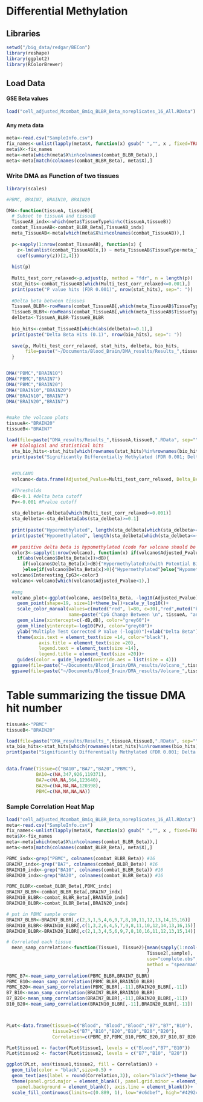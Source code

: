 Differential Methylation
========================================================

## Libraries
```r
setwd("/big_data/redgar/BECon")
library(reshape)
library(ggplot2)
library(RColorBrewer)
```

## Load Data
#### GSE Beta values
```r
load("cell_adjusted_Mcombat_Bmiq_BLBR_Beta_noreplicates_16_All.RData") #441198     64
```

#### Any meta data
```r
meta<-read.csv("SampleInfo.csv")
fix_names<-unlist(lapply(meta$X, function(x) gsub(" ","", x , fixed=TRUE)))
meta$X<-fix_names
meta<-meta[which(meta$X%in%colnames(combat_BLBR_Beta)),]
meta<-meta[match(colnames(combat_BLBR_Beta), meta$X),]
```



### Write DMA as Function of two tissues
```r
library(scales)

#PBMC, BRAIN7, BRAIN10, BRAIN20

DMA<-function(tissueA, tissueB){
  # Subset to tissueA and tissueB
  TissueAB_indx<-which(meta$TissueType%in%c(tissueA,tissueB))
  combat_TissueAB<-combat_BLBR_Beta[,TissueAB_indx]
  meta_TissueAB<-meta[which(meta$X%in%colnames(combat_TissueAB)),]
  
  p<-sapply(1:nrow(combat_TissueAB), function(x) {
    z<-lm(unlist(combat_TissueAB[x,]) ~ meta_TissueAB$TissueType+meta_TissueAB$Gender+meta_TissueAB$Age+meta_TissueAB$SubjectNumC)
    coef(summary(z))[2,4]})
  
  hist(p)
  
  Multi_test_corr_relaxed<-p.adjust(p, method = "fdr", n = length(p))
  stat_hits<-combat_TissueAB[which(Multi_test_corr_relaxed<=0.001),] 
  print(paste("P value hits (FDR 0.001)", nrow(stat_hits), sep=": "))
  
  #Delta beta between tissues
  TissueA_BLBR<-rowMeans(combat_TissueAB[,which(meta_TissueAB$TissueType==tissueA)], na.rm=T)
  TissueB_BLBR<-rowMeans(combat_TissueAB[,which(meta_TissueAB$TissueType==tissueB)], na.rm=T)
  delbeta<-TissueA_BLBR-TissueB_BLBR
  
  bio_hits<-combat_TissueAB[which(abs(delbeta)>=0.1),] 
  print(paste("Delta Beta Hits (0.1)", nrow(bio_hits), sep=": "))
  
  save(p, Multi_test_corr_relaxed, stat_hits, delbeta, bio_hits, 
       file=paste("~/Documents/Blood_Brain/DMA_results/Results_",tissueA,tissueB,".RData", sep=""))
  }


DMA("PBMC","BRAIN10")
DMA("PBMC","BRAIN7")
DMA("PBMC","BRAIN20")
DMA("BRAIN10","BRAIN20")
DMA("BRAIN10","BRAIN7")
DMA("BRAIN20","BRAIN7")


#make the volcano plots
tissueA<-"BRAIN20"
tissueB<-"BRAIN7"

load(file=paste("DMA_results/Results_",tissueA,tissueB,".RData", sep=""))
  ## biological and statistical hits
  sta_bio_hits<-stat_hits[which(rownames(stat_hits)%in%rownames(bio_hits)),]
  print(paste("Significantly Differentially Methylated (FDR 0.001; Delta Beta 0.1)", nrow(sta_bio_hits), sep=": "))
  
  
  #VOLCANO
  volcano<-data.frame(Adjusted_Pvalue=Multi_test_corr_relaxed, Delta_Beta=delbeta)
  
  #Thresholds 
  dB<-0.1 #delta beta cutoff
  Pv<-0.001 #Pvalue cutoff
  
  sta_delbeta<-delbeta[which(Multi_test_corr_relaxed<=0.001)] 
  sta_delbeta<-sta_delbeta[abs(sta_delbeta)>=0.1]
  
  print(paste("Hypermethylated", length(sta_delbeta[which(sta_delbeta>=dB)]), sep=": "))
  print(paste("Hypomethylated", length(sta_delbeta[which(sta_delbeta<=(-dB))]) , sep=": "))
  
  ## positive delta beta is hypomethylated (code for volcano should be right now, should colors change?)
  color3<-sapply(1:nrow(volcano), function(x) if(volcano$Adjusted_Pvalue[x]<=Pv){
    if(abs(volcano$Delta_Beta[x])>dB){
      if(volcano$Delta_Beta[x]>dB){"Hypermethylated\n(with Potential Biological Impact)"}else{"Hypomethylated\n (with Potential Biological Impact)"}
      }else{if(volcano$Delta_Beta[x]>0){"Hypermethylated"}else{"Hypomethylated"}}}else{"Not Significantly Different"})
  volcano$Interesting_CpG3<-color3
  volcano<-volcano[which(volcano$Adjusted_Pvalue<1),]
  
  #omg
  volcano_plot<-ggplot(volcano, aes(Delta_Beta, -log10(Adjusted_Pvalue), color=Interesting_CpG3))+
    geom_point(shape=19, size=1)+theme_bw()+scale_y_log10()+
    scale_color_manual(values=c(muted("red", l=80, c=30),"red",muted("blue", l=70, c=40),"blue","grey"),
                       name=paste("CpG Change Between \n", tissueA, "and", tissueB, sep=" "))+
    geom_vline(xintercept=c(-dB,dB), color="grey60")+
    geom_hline(yintercept=-log10(Pv), color="grey60")+
    ylab("Multiple Test Corrected P Value (-log10)")+xlab("Delta Beta")+xlim(-1, 1)+
    theme(axis.text = element_text(size =14, color="black"),
            axis.title = element_text(size =20),
            legend.text = element_text(size =14),
            legend.title = element_text(size =20))+ 
    guides(color = guide_legend(override.aes = list(size = 4)))
  ggsave(file=paste("~/Documents/Blood_Brain/DMA_results/Volcano_",tissueA,tissueB,".pdf", sep=""), plot=volcano_plot)
  ggsave(file=paste("~/Documents/Blood_Brain/DMA_results/Volcano_",tissueA,tissueB,".jpeg", sep=""), plot=volcano_plot)
```

# Table summarizing the tissue DMA hit number
```r
tissueA<-"PBMC"
tissueB<-"BRAIN20"

load(file=paste("DMA_results/Results_",tissueA,tissueB,".RData", sep=""))
sta_bio_hits<-stat_hits[which(rownames(stat_hits)%in%rownames(bio_hits)),]
print(paste("Significantly Differentially Methylated (FDR 0.001; Delta Beta 0.1)", nrow(sta_bio_hits), sep=": "))
  

data.frame(Tissue=c("BA10","BA7","BA20","PBMC"),
           BA10=c(NA,347,926,119371),
           BA7=c(NA,NA,564,123640),
           BA20=c(NA,NA,NA,120398),
           PBMC=c(NA,NA,NA,NA))

```







### Sample Correlation Heat Map
```r
load("cell_adjusted_Mcombat_Bmiq_BLBR_Beta_noreplicates_16_All.RData") #441198     64
meta<-read.csv("SampleInfo.csv")
fix_names<-unlist(lapply(meta$X, function(x) gsub(" ","", x , fixed=TRUE)))
meta$X<-fix_names
meta<-meta[which(meta$X%in%colnames(combat_BLBR_Beta)),]
meta<-meta[match(colnames(combat_BLBR_Beta), meta$X),]

PBMC_indx<-grep("PBMC", colnames(combat_BLBR_Beta)) #16
BRAIN7_indx<-grep("BA7", colnames(combat_BLBR_Beta)) #16 
BRAIN10_indx<-grep("BA10", colnames(combat_BLBR_Beta)) #16 
BRAIN20_indx<-grep("BA20", colnames(combat_BLBR_Beta)) #16 

PBMC_BLBR<-combat_BLBR_Beta[,PBMC_indx]
BRAIN7_BLBR<-combat_BLBR_Beta[,BRAIN7_indx]
BRAIN10_BLBR<-combat_BLBR_Beta[,BRAIN10_indx]
BRAIN20_BLBR<-combat_BLBR_Beta[,BRAIN20_indx]

# put in PBMC sample order
BRAIN7_BLBR<-BRAIN7_BLBR[,c(2,3,1,5,4,6,9,7,8,10,11,12,13,14,15,16)]
BRAIN10_BLBR<-BRAIN10_BLBR[,c(1,3,2,6,4,5,7,9,8,11,10,12,14,13,16,15)]
BRAIN20_BLBR<-BRAIN20_BLBR[,c(2,1,3,4,5,6,9,7,8,10,16,11,12,13,15,14)]

# Correlated each tissue
  mean_samp_correlation<-function(Tissue1, Tissue2){mean(sapply(1:ncol(Tissue1), function(sample)cor(Tissue1[,sample], 
                                                    Tissue2[,sample], 
                                                    use="complete.obs", 
                                                    method = "spearman")))# mean cor of samples br7 and blood
                                                    }
PBMC_B7<-mean_samp_correlation(PBMC_BLBR,BRAIN7_BLBR)
PBMC_B10<-mean_samp_correlation(PBMC_BLBR,BRAIN10_BLBR)
PBMC_B20<-mean_samp_correlation(PBMC_BLBR[,-11],BRAIN20_BLBR[,-11])
B7_B10<-mean_samp_correlation(BRAIN7_BLBR,BRAIN10_BLBR)
B7_B20<-mean_samp_correlation(BRAIN7_BLBR[,-11],BRAIN20_BLBR[,-11])
B10_B20<-mean_samp_correlation(BRAIN10_BLBR[,-11],BRAIN20_BLBR[,-11])



PLot<-data.frame(tissue1=c("Blood", "Blood","Blood","B7","B7","B10"),
                 tissue2=c("B7","B10","B20","B10","B20","B20"),
                 Correlation=c(PBMC_B7,PBMC_B10,PBMC_B20,B7_B10,B7_B20,B10_B20))

PLot$tissue1 <- factor(PLot$tissue1, levels = c("Blood","B7","B10"))
PLot$tissue2 <- factor(PLot$tissue2, levels = c("B7","B10", "B20"))

ggplot(PLot, aes(tissue1,tissue2, fill = Correlation)) +
  geom_tile(color = "black",size=0.5) +
  geom_text(aes(label = round(Correlation,3)), color="black")+theme_bw()+
  theme(panel.grid.major = element_blank(), panel.grid.minor = element_blank(), 
    panel.background = element_blank(), axis.line = element_blank())+
  scale_fill_continuous(limits=c(0.889, 1), low="#c6dbef", high="#4292c6")


```

